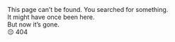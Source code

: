 
<Grid rowGap variant="regular">
  <Title404>This page can’t be found.</Title404>
  <Haiku>
    You searched for something.
    <br />
    It might have once been here.
    <br />
    But now it’s gone.
    <br />
    😔
  </Haiku>
  <Huge404 role="img" aria-hidden="true">
    404
  </Huge404>
</Grid>
